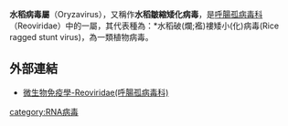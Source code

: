 '''水稻病毒屬'''（Oryzavirus），又稱作'''水稻皺縮矮化病毒'''，是[[呼腸孤病毒科|呼腸孤病毒科]]（Reoviridae）中的一屬，其代表種為：*水稻破(爛;襤)褸矮小(化)病毒(Rice ragged stunt virus)，為一類植物病毒。
==外部連結==
*[http://smallcollation.blogspot.com/2013/02/reoviridae.html 微生物免疫學-Reoviridae(呼腸孤病毒科)] {{Wayback|url=http://smallcollation.blogspot.com/2013/02/reoviridae.html |date=20160305063452 }}

{{virus-stub}}
[[category:RNA病毒|category:RNA病毒]]